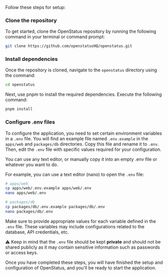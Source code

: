 Follow these steps for setup:

### Clone the repository

To get started, clone the OpenStatus repository by running the following command
in your terminal or command prompt:

```bash
git clone https://github.com/openstatusHQ/openstatus.git
```

### Install dependencies

Once the repository is cloned, navigate to the `openstatus` directory using the
command:

```bash
cd openstatus
```

Next, use pnpm to install the required dependencies. Execute the following
command:

```bash
pnpm install
```

### Configure .env files

To configure the application, you need to set certain environment variables in a
`.env` file. You will find an example file named `.env.example` in the
`apps/web` and `packages/db` directories. Copy this file and rename it to
`.env`. Then, edit the `.env` file with specific values required for your
configuration.

You can use any text editor, or manually copy it into an empty .env file or
whatever you want to do.

For example, you can use a text editor (nano) to open the `.env` file:

```bash
# apps/web
cp apps/web/.env.example apps/web/.env
nano apps/web/.env

# packages/db
cp packages/db/.env.example packages/db/.env
nano packages/db/.env
```

Make sure to provide appropriate values for each variable defined in the `.env`
file. These variables may include configurations related to the database, API
credentials, etc.

⚠️ Keep in mind that the `.env` file should be kept **private** and should not be
shared publicly as it may contain sensitive information such as passwords or
access keys.

Once you have completed these steps, you will have finished the setup and
configuration of OpenStatus, and you'll be ready to start the application.
